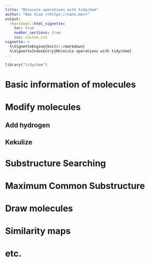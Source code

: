 ```yaml
---
title: "Molecule operations with tidychem"
author: "Nan Xiao <<https://nanx.me>>"
output:
  rmarkdown::html_vignette:
    toc: true
    number_sections: true
    css: custom.css
vignette: >
  %\VignetteEngine{knitr::rmarkdown}
  %\VignetteIndexEntry{Molecule operations with tidychem}
---
```


```r
library("tidychem")
```

# Basic information of molecules

# Modify molecules

## Add hydrogen

## Kekulize

# Substructure Searching

# Maximum Common Substructure

# Draw molecules

# Similarity maps

# etc.

